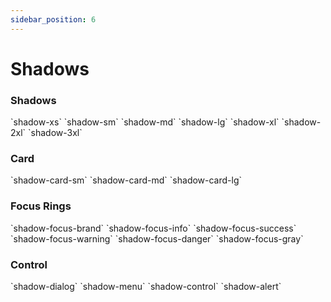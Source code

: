 ```yaml
---
sidebar_position: 6
---
```


# Shadows


### Shadows

<div
  style={{
    paddingInline: "2rem",
    paddingBlock: "1rem",
    borderRadius: "0.75rem",
    display: "flex",
    alignItems: "center",
    gap: "1rem",
    backgroundColor: "rgba(39, 41, 55, 0.06)",
  }}
>
  <ColorPreview className="bg-background-secondary shadow-xs">
    `shadow-xs`
  </ColorPreview>
  <ColorPreview className="bg-background-secondary shadow-sm">
    `shadow-sm`
  </ColorPreview>
  <ColorPreview className="bg-background-secondary shadow-md">
    `shadow-md`
  </ColorPreview>
  <ColorPreview className="bg-background-secondary shadow-lg">
    `shadow-lg`
  </ColorPreview>
  <ColorPreview className="bg-background-secondary shadow-xl">
    `shadow-xl`
  </ColorPreview>
  <ColorPreview className="bg-background-secondary shadow-2xl">
    `shadow-2xl`
  </ColorPreview>
  <ColorPreview className="bg-background-secondary shadow-3xl">
    `shadow-3xl`
  </ColorPreview>
</div>

### Card

<div
  style={{
    paddingInline: "2rem",
    paddingBlock: "1rem",
    borderRadius: "0.75rem",
    display: "flex",
    alignItems: "center",
    gap: "1rem",
    backgroundColor: "rgba(39, 41, 55, 0.06)",
  }}
>
  <ColorPreview className="bg-background-secondary shadow-card-sm">
    `shadow-card-sm`
  </ColorPreview>
  <ColorPreview className="bg-background-secondary shadow-card-md">
    `shadow-card-md`
  </ColorPreview>
  <ColorPreview className="bg-background-secondary shadow-card-lg">
    `shadow-card-lg`
  </ColorPreview>
</div>

### Focus Rings

<div
  style={{
    paddingInline: "2rem",
    paddingBlock: "1rem",
    borderRadius: "0.75rem",
    display: "flex",
    alignItems: "center",
    gap: "1rem",
    backgroundColor: "rgba(39, 41, 55, 0.06)",
  }}
>
  <ColorPreview className="bg-background-secondary shadow-focus-brand">
    `shadow-focus-brand`
  </ColorPreview>
  <ColorPreview className="bg-background-secondary shadow-focus-info">
    `shadow-focus-info`
  </ColorPreview>
  <ColorPreview className="bg-background-secondary shadow-focus-success">
    `shadow-focus-success`
  </ColorPreview>
  <ColorPreview className="bg-background-secondary shadow-focus-warning">
    `shadow-focus-warning`
  </ColorPreview>
  <ColorPreview className="bg-background-secondary shadow-focus-danger">
    `shadow-focus-danger`
  </ColorPreview>
  <ColorPreview className="bg-background-secondary shadow-focus-gray">
    `shadow-focus-gray`
  </ColorPreview>
</div>

### Control

<div
  style={{
    paddingInline: "2rem",
    paddingBlock: "1rem",
    borderRadius: "0.75rem",
    display: "flex",
    alignItems: "center",
    gap: "1rem",
    backgroundColor: "rgba(39, 41, 55, 0.06)",
  }}
>
  <ColorPreview className="bg-background-secondary shadow-dialog">
    `shadow-dialog`
  </ColorPreview>
  <ColorPreview className="bg-background-secondary shadow-menu">
    `shadow-menu`
  </ColorPreview>
  <ColorPreview className="bg-background-secondary shadow-control">
    `shadow-control`
  </ColorPreview>
  <ColorPreview className="bg-background-secondary shadow-alert">
    `shadow-alert`
  </ColorPreview>
</div>

